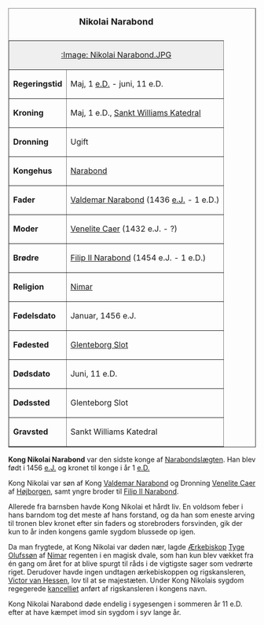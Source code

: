 {{title:Nikolai Narabond}}
{{author:Laura Holmegaard}}
{{timestamp:2009-10-03T15:50:00Z}}
{{copyright:Nikolai Narabond}}
<table border=1 cellpadding=2 cellspacing=0 align=right style="margin-left:1em">
<caption><font size="+1">'''Nikolai Narabond'''</font></caption>
<tr valign=top><td style="background:#efefef;" colspan=2 align=center>[[:Image: Nikolai Narabond.JPG]]
<tr valign=top><td>'''Regeringstid'''<td>Maj, 1 [[e.D.]] - juni, 11 e.D. 
<tr valign=top><td>'''Kroning'''<td>Maj, 1 e.D., [[Sankt Williams Katedral]]
<tr valign=top><td>'''Dronning'''<td>Ugift
<tr valign=top><td>'''Kongehus'''<td>[[Narabond]]
<tr valign=top><td>'''Fader'''<td>[[Valdemar Narabond]] (1436 [[e.J.]] - 1 e.D.)
<tr valign=top><td>'''Moder'''<td>[[Venelite Caer]] (1432 e.J. - ?)
<tr valign=top><td>'''Brødre'''<td>[[Filip II Narabond]] (1454 e.J. - 1 e.D.)
<tr valign=top><td>'''Religion'''<td>[[Nimar]]
<tr valign=top><td>'''Fødelsdato'''<td>Januar, 1456 e.J.
<tr valign=top><td>'''Fødested'''<td>[[Glenteborg Slot]]
<tr valign=top><td>'''Dødsdato'''<td>Juni, 11 e.D.
<tr valign=top><td>'''Dødssted'''<td>Glenteborg Slot
<tr valign=top><td>'''Gravsted'''<td>Sankt Williams Katedral
</table>

'''Kong Nikolai Narabond''' var den sidste konge af [[Narabondslægten]]. Han blev født i 1456 [[e.J.]] og kronet til konge i år 1 [[e.D.]]

Kong Nikolai var søn af Kong [[Valdemar Narabond]] og Dronning [[Venelite Caer]] af [[Højborgen]], samt yngre broder til [[Filip II Narabond]].

Allerede fra barnsben havde Kong Nikolai et hårdt liv. En voldsom feber i hans barndom tog det meste af hans forstand, og da han som eneste arving til tronen blev kronet efter sin faders og storebroders forsvinden, gik der kun to år inden kongens gamle sygdom blussede op igen.

Da man frygtede, at Kong Nikolai var døden nær, lagde [[Ærkebiskop]] [[Tyge Olufssøn]] af [[Nimar]] regenten i en magisk dvale, som han kun blev vækket fra én gang om året for at blive spurgt til råds i de vigtigste sager som vedrørte riget. Derudover havde ingen undtagen ærkebiskoppen og rigskansleren, [[Victor van Hessen]], lov til at se majestæten.
Under Kong Nikolais sygdom regegerede [[kancelliet]] anført af rigskansleren i kongens navn.

Kong Nikolai Narabond døde endelig i sygesengen i sommeren år 11 e.D. efter at have kæmpet imod sin sygdom i syv lange år.